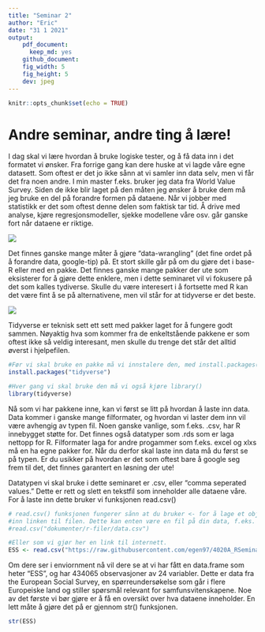 ```yaml
---
title: "Seminar 2"
author: "Eric"
date: "31 1 2021"
output: 
    pdf_document: 
      keep_md: yes
    github_document:
    fig_width: 5
    fig_height: 5
    dev: jpeg
---
```


```r
knitr::opts_chunk$set(echo = TRUE)
```

# Andre seminar, andre ting å lære!

I dag skal vi lære hvordan å bruke logiske tester, og å få data inn i det formatet vi ønsker. Fra forrige gang kan dere huske at vi lagde våre egne datasett. Som oftest er det jo ikke sånn at vi samler inn data selv, men vi får det fra noen andre. I min master f.eks. bruker jeg data fra World Value Survey. Siden de ikke blir laget på den måten jeg ønsker å bruke dem må jeg bruke en del på forandre formen på dataene. Når vi jobber med statistikk er det som oftest denne delen som faktisk tar tid. Å drive med analyse, kjøre regresjonsmodeller, sjekke modellene våre osv. går ganske fort når dataene er riktige. 

![](Bilder/prepdata.jpg)

Det finnes ganske mange måter å gjøre "data-wrangling" (det fine ordet på å forandre data, google-tip) på. Et stort skille går på om du gjøre det i base-R eller med en pakke. Det finnes ganske mange pakker der ute som eksisterer for å gjøre dette enklere, men i dette seminaret vil vi fokusere på det som kalles tydiverse. Skulle du være interesert i å fortsette med R kan det være fint å se på alternativene, men vil står for at tidyverse er det beste. 

![](Bilder/tydiverse.jpg)


Tidyverse er teknisk sett ett sett med pakker laget for å fungere godt sammen. Nøyaktig hva som kommer fra de enkeltstående pakkene er som oftest ikke så veldig interesant, men skulle du trenge det står det alltid øverst i hjelpefilen. 

```r
#Før vi skal bruke en pakke må vi innstalere den, med install.packages() funksjonen
install.packages("tidyverse")
```
```r
#Hver gang vi skal bruke den må vi også kjøre library()
library(tidyverse)
```


Nå som vi har pakkene inne, kan vi først se litt på hvordan å laste inn data. Data kommer i ganske mange filformater, og hvordan vi laster dem inn vil være avhengig av typen fil. Noen ganske vanlige, som f.eks. .csv, har R innebygget støtte for. Det finnes også datatyper som .rds som er laga nettopp for R. Filformater laga for andre progammer som f.eks. excel og xlxs må en ha egne pakker for. Når du derfor skal laste inn data må du først se på typen. Er du usikker på hvordan er det som oftest bare å google seg frem til det, det finnes garantert en løsning der ute!

Datatypen vi skal bruke i dette seminaret er .csv, eller "comma seperated values." Dette er rett og slett en tekstfil som inneholder alle dataene våre. For å laste inn dette bruker vi funksjonen read.csv()

```r
# read.csv() funksjonen fungerer sånn at du bruker <- for å lage et objekt, og så i parantesen skriver
#inn linken til filen. Dette kan enten være en fil på din data, f.eks. 
#read.csv("dokumenter/r-filer/data.csv")

#Eller som vi gjør her en link til internett. 
ESS <- read.csv("https://raw.githubusercontent.com/egen97/4020A_RSeminar/master/ESS_Selected.csv")

```

Om dere ser i enviornment nå vil dere se at vi har fått en data.frame som heter "ESS", og har 434065 observasjoner av 24 variabler. Dette er data fra the European Social Survey, en spørreundersøkelse som går i flere Europeiske land og stiller spørsmål relevant for samfunsvitenskapene. Noe av det første vi bør gjøre er å få en oversikt over hva dataene inneholder. En lett måte å gjøre det på er gjennom str() funksjonen. 

```r
str(ESS)
```





